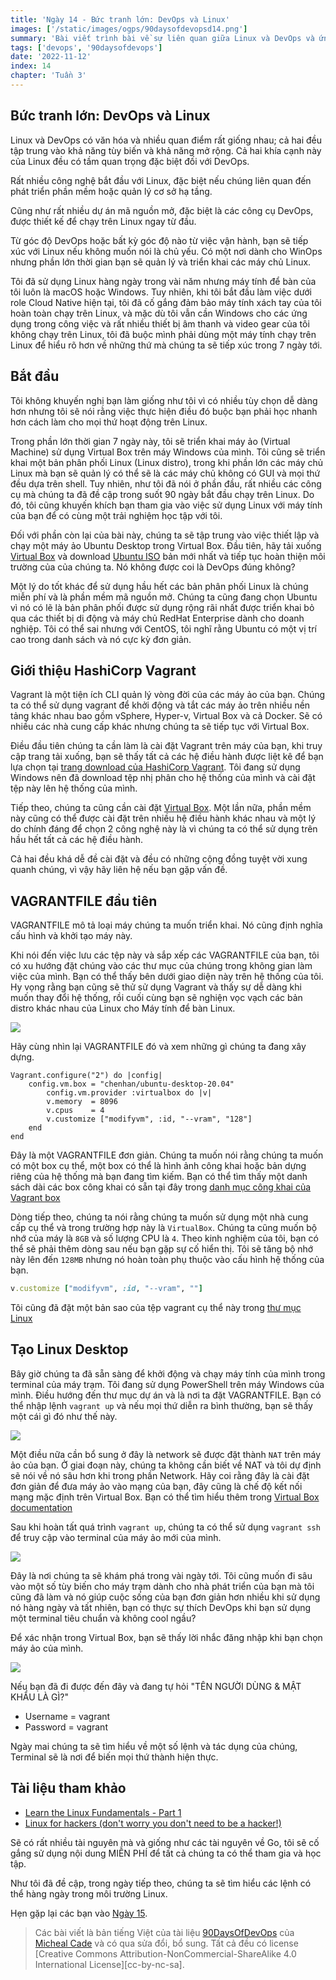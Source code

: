 ```yaml
---
title: 'Ngày 14 - Bức tranh lớn: DevOps và Linux'
images: ['/static/images/ogps/90daysofdevopsd14.png']
summary: 'Bài viết trình bài về sự liên quan giữa Linux và DevOps và ứng dụng của nó trong các hệ thống thông tin.'
tags: ['devops', '90daysofdevops']
date: '2022-11-12'
index: 14
chapter: 'Tuần 3'
---
```


## Bức tranh lớn: DevOps và Linux

Linux và DevOps có văn hóa và nhiều quan điểm rất giống nhau; cả hai đều tập trung vào khả năng tùy biến và khả năng mở rộng. Cả hai khía cạnh này của Linux đều có tầm quan trọng đặc biệt đối với DevOps.

Rất nhiều công nghệ bắt đầu với Linux, đặc biệt nếu chúng liên quan đến phát triển phần mềm hoặc quản lý cơ sở hạ tầng.

Cũng như rất nhiều dự án mã nguồn mở, đặc biệt là các công cụ DevOps, được thiết kế để chạy trên Linux ngay từ đầu.

Từ góc độ DevOps hoặc bất kỳ góc độ nào từ việc vận hành, bạn sẽ tiếp xúc với Linux nếu không muốn nói là chủ yếu. Có một nơi dành cho WinOps nhưng phần lớn thời gian bạn sẽ quản lý và triển khai các máy chủ Linux.

Tôi đã sử dụng Linux hàng ngày trong vài năm nhưng máy tính để bàn của tôi luôn là macOS hoặc Windows. Tuy nhiên, khi tôi bắt đầu làm việc dưới role Cloud Native hiện tại, tôi đã cố gắng đảm bảo máy tính xách tay của tôi hoàn toàn chạy trên Linux, và mặc dù tôi vẫn cần Windows cho các ứng dụng trong công việc và rất nhiều thiết bị âm thanh và video gear của tôi không chạy trên Linux, tôi đã buộc mình phải dùng một máy tính chạy trên Linux để hiểu rõ hơn về những thứ mà chúng ta sẽ tiếp xúc trong 7 ngày tới.

## Bắt đầu

Tôi không khuyến nghị bạn làm giống như tôi vì có nhiều tùy chọn dễ dàng hơn nhưng tôi sẽ nói rằng việc thực hiện điều đó buộc bạn phải học nhanh hơn cách làm cho mọi thứ hoạt động trên Linux.

Trong phần lớn thời gian 7 ngày này, tôi sẽ triển khai máy ảo (Virtual Machine) sử dụng Virtual Box trên máy Windows của mình. Tôi cũng sẽ triển khai một bản phân phối Linux (Linux distro), trong khi phần lớn các máy chủ Linux mà bạn sẽ quản lý có thể sẽ là các máy chủ không có GUI và mọi thứ đều dựa trên shell. Tuy nhiên, như tôi đã nói ở phần đầu, rất nhiều các công cụ mà chúng ta đã đề cập trong suốt 90 ngày bắt đầu chạy trên Linux. Do đó, tôi cũng khuyến khích bạn tham gia vào việc sử dụng Linux với máy tính của bạn để có cùng một trải nghiệm học tập với tôi.

Đối với phần còn lại của bài này, chúng ta sẽ tập trung vào việc thiết lập và chạy một máy ảo Ubuntu Desktop trong Virtual Box. Đầu tiên, hãy tải xuống [Virtual Box](https://www.virtualbox.org/) và download [Ubuntu ISO](https://ubuntu.com/download) bản mới nhất và tiếp tục hoàn thiện môi trường của của chúng ta. Nó không được coi là DevOps đúng không?

Một lý do tốt khác để sử dụng hầu hết các bản phân phối Linux là chúng miễn phí và là phần mềm mã nguồn mở. Chúng ta cũng đang chọn Ubuntu vì nó có lẽ là bản phân phối được sử dụng rộng rãi nhất được triển khai bỏ qua các thiết bị di động và máy chủ RedHat Enterprise dành cho doanh nghiệp. Tôi có thể sai nhưng với CentOS, tôi nghĩ rằng Ubuntu có một vị trí cao trong danh sách và nó cực kỳ đơn giản.

## Giới thiệu HashiCorp Vagrant

Vagrant là một tiện ích CLI quản lý vòng đời của các máy ảo của bạn. Chúng ta có thể sử dụng vagrant để khởi động và tắt các máy ảo trên nhiều nền tảng khác nhau bao gồm vSphere, Hyper-v, Virtual Box và cả Docker. Sẽ có nhiều các nhà cung cấp khác nhưng chúng ta sẽ tiếp tục với Virtual Box.

Điều đầu tiên chúng ta cần làm là cài đặt Vagrant trên máy của bạn, khi truy cập trang tải xuống, bạn sẽ thấy tất cả các hệ điều hành được liệt kê để bạn lựa chọn tại [trang download của HashiCorp Vagrant](https://www.vagrantup.com/downloads). Tôi đang sử dụng Windows nên đã download tệp nhị phân cho hệ thống của mình và cài đặt tệp này lên hệ thống của mình.

Tiếp theo, chúng ta cũng cần cài đặt [Virtual Box](https://www.virtualbox.org/wiki/Downloads). Một lần nữa, phần mềm này cũng có thể được cài đặt trên nhiều hệ điều hành khác nhau và một lý do chính đáng để chọn 2 công nghệ này là vì chúng ta có thể sử dụng trên hầu hết tất cả các hệ điều hành.

Cả hai đều khá dễ đề cài đặt và đều có những cộng đồng tuyệt vời xung quanh chúng, vì vậy hãy liên hệ nếu bạn gặp vấn đề.

## VAGRANTFILE đầu tiên

VAGRANTFILE mô tả loại máy chúng ta muốn triển khai. Nó cũng định nghĩa cấu hình và khởi tạo máy này.

Khi nói đến việc lưu các tệp này và sắp xếp các VAGRANTFILE của bạn, tôi có xu hướng đặt chúng vào các thư mục của chúng trong không gian làm việc của mình. Bạn có thể thấy bên dưới giao diện này trên hệ thống của tôi. Hy vọng rằng bạn cũng sẽ thử sử dụng Vagrant và thấy sự dễ dàng khi muốn thay đổi hệ thống, rồi cuối cùng bạn sẽ nghiện vọc vạch các bản distro khác nhau của Linux cho Máy tính để bàn Linux.

![](/static/images/assets/Day14_Linux1.png)

Hãy cùng nhìn lại VAGRANTFILE đó và xem những gì chúng ta đang xây dựng.

```ruby:Vagrantfile
Vagrant.configure("2") do |config|
    config.vm.box = "chenhan/ubuntu-desktop-20.04"
        config.vm.provider :virtualbox do |v|
        v.memory  = 8096
        v.cpus    = 4
        v.customize ["modifyvm", :id, "--vram", "128"]
    end
end
```

Đây là một VAGRANTFILE đơn giản. Chúng ta muốn nói rằng chúng ta muốn có một box cụ thể, một box có thể là hình ảnh công khai hoặc bản dựng riêng của hệ thống mà bạn đang tìm kiếm. Bạn có thể tìm thấy một danh sách dài các box công khai có sẵn tại đây trong [danh mục công khai của Vagrant box](https://app.vagrantup.com/boxes/search)

Dòng tiếp theo, chúng ta nói rằng chúng ta muốn sử dụng một nhà cung cấp cụ thể và trong trường hợp này là `VirtualBox`. Chúng ta cũng muốn bộ nhớ của máy là `8GB` và số lượng CPU là `4`. Theo kinh nghiệm của tôi, bạn có thể sẽ phải thêm dòng sau nếu bạn gặp sự cố hiển thị. Tôi sẽ tăng bộ nhớ này lên đến `128MB` nhưng nó hoàn toàn phụ thuộc vào cấu hình hệ thống của bạn.

```ruby
v.customize ["modifyvm", :id, "--vram", ""]
```

Tôi cũng đã đặt một bản sao của tệp vagrant cụ thể này trong [thư mục Linux](https://github.com/vntechies/90DaysOfDevOps/blob/main/2022/Days/Linux/VAGRANTFILE)

## Tạo Linux Desktop

Bây giờ chúng ta đã sẵn sàng để khởi động và chạy máy tính của mình trong terminal của máy trạm. Tôi đang sử dụng PowerShell trên máy Windows của mình. Điều hướng đến thư mục dự án và là nơi ta đặt VAGRANTFILE. Bạn có thể nhập lệnh `vagrant up` và nếu mọi thứ diễn ra bình thường, bạn sẽ thấy một cái gì đó như thế này.

![](/static/images/assets/Day14_Linux2.png)

Một điều nữa cần bổ sung ở đây là network sẽ được đặt thành `NAT` trên máy ảo của bạn. Ở giai đoạn này, chúng ta không cần biết về NAT và tôi dự định sẽ nói về nó sâu hơn khi trong phần Network. Hãy coi rằng đây là cài đặt đơn giản để đưa máy ảo vào mạng của bạn, đây cũng là chế độ kết nối mạng mặc định trên Virtual Box. Bạn có thể tìm hiểu thêm trong [Virtual Box documentation](https://www.virtualbox.org/manual/ch06.html#network_nat)

Sau khi hoàn tất quá trình `vagrant up`, chúng ta có thể sử dụng `vagrant ssh` để truy cập vào terminal của máy ảo mới của mình.

![](/static/images/assets/Day14_Linux3.png)

Đây là nơi chúng ta sẽ khám phá trong vài ngày tới. Tôi cũng muốn đi sâu vào một số tùy biến cho máy trạm dành cho nhà phát triển của bạn mà tôi cũng đã làm và nó giúp cuộc sống của bạn đơn giản hơn nhiều khi sử dụng nó hàng ngày và tất nhiên, bạn có thực sự thích DevOps khi bạn sử dụng một terminal tiêu chuẩn và không cool ngầu?

Để xác nhận trong Virtual Box, bạn sẽ thấy lời nhắc đăng nhập khi bạn chọn máy ảo của mình.

![](/static/images/assets/Day14_Linux4.png)

Nếu bạn đã đi được đến đây và đang tự hỏi "TÊN NGƯỜI DÙNG & MẬT KHẨU LÀ GÌ?"

- Username = vagrant
- Password = vagrant

Ngày mai chúng ta sẽ tìm hiểu về một số lệnh và tác dụng của chúng, Terminal sẽ là nơi để biến mọi thứ thành hiện thực.

## Tài liệu tham khảo

- [Learn the Linux Fundamentals - Part 1](https://www.youtube.com/watch?v=kPylihJRG70)
- [Linux for hackers (don't worry you don't need to be a hacker!)](https://www.youtube.com/watch?v=VbEx7B_PTOE)

Sẽ có rất nhiều tài nguyên mà và giống như các tài nguyên về Go, tôi sẽ cố gắng sử dụng nội dung MIỄN PHÍ để tất cả chúng ta có thể tham gia và học tập.

Như tôi đã đề cập, trong ngày tiếp theo, chúng ta sẽ tìm hiểu các lệnh có thể hàng ngày trong môi trường Linux.

Hẹn gặp lại các bạn vào [Ngày 15](/courses/90-ngay-devops/ngay-15-cac-lenh-linux-cho-devops).

> Các bài viết là bản tiếng Việt của tài liệu [90DaysOfDevOps](https://github.com/MichaelCade/90DaysOfDevOps/tree/main/Days) của [Micheal Cade](https://twitter.com/MichaelCade1) và có qua sửa đổi, bổ sung. Tất cả đều có license [Creative Commons Attribution-NonCommercial-ShareAlike 4.0 International License][cc-by-nc-sa].
